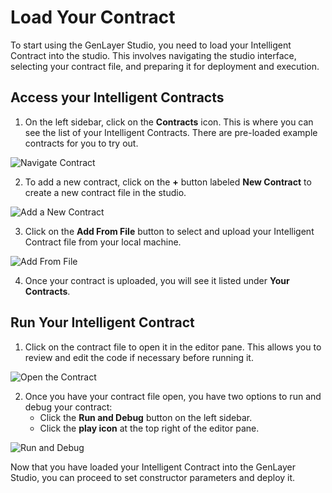 # Load Your Contract

To start using the GenLayer Studio, you need to load your Intelligent Contract into the studio. This involves navigating the studio interface, selecting your contract file, and preparing it for deployment and execution.

## Access your Intelligent Contracts

1. On the left sidebar, click on the **Contracts** icon. This is where you can see the list of your Intelligent Contracts. There are pre-loaded example contracts for you to try out.

 
<Image src="/contract-sidebar.png" alt="Navigate Contract" width={500} height={500} />

2. To add a new contract, click on the **+** button labeled **New Contract** to create a new contract file in the studio.

<Image src="/add-contract.png" alt="Add a New Contract" width={500} height={500} />

3. Click on the **Add From File** button to select and upload your Intelligent Contract file from your local machine.

<Image src="/upload-file.png" alt="Add From File" width={500} height={500} />

4. Once your contract is uploaded, you will see it listed under **Your Contracts**.

## Run Your Intelligent Contract

1. Click on the contract file to open it in the editor pane. This allows you to review and edit the code if necessary before running it.

<Image src="/open-contract.png" alt="Open the Contract" width={700} height={700} />

2. Once you have your contract file open, you have two options to run and debug your contract:
    - Click the **Run and Debug** button on the left sidebar.
    - Click the **play icon** at the top right of the editor pane.

<Image src="/run-and-debug.png" alt="Run and Debug" width={700} height={700} />

Now that you have loaded your Intelligent Contract into the GenLayer Studio, you can proceed to set constructor parameters and deploy it.
